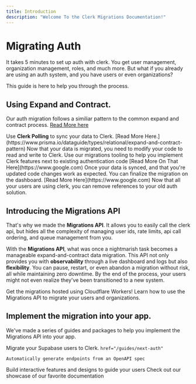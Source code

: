 ```yaml
---
title: Introduction
description: "Welcome To the Clerk Migrations Documentation!"
---
```


# Migrating Auth

It takes 5 minutes to set up auth with clerk. You get user management, organization management, roles, and much more. But what if you already are using an auth system, and you have users or even organizations?

This guide is here to help you through the process.

## Using Expand and Contract.
 
Our auth migration follows a similiar pattern to the common expand and contract process. [Read More here](https://www.prisma.io/dataguide/types/relational/expand-and-contract-pattern)

<Steps>
  <Step title="Sync Your Data to Clerk.">
    Use <b>Clerk Polling</b> to sync your data to Clerk. [Read More Here.](https://www.prisma.io/dataguide/types/relational/expand-and-contract-pattern)
  </Step>
  <Step title="Modify Your Codebase to use Clerk">
    Now that your data is migrated, you need to modify your code to read and write to Clerk. 
    Use our migrations tooling to help you implement Clerk features next to existing authentication code [Read More On That Here](https://www.google.com)
  </Step>
  <Step title="Finalize and Clean Up">
    Once your data is synced, and that you're updated code changes work as expected. You can finalize the migration on the dashboard. [Read More Here](https://www.google.com)
  </Step>
  <Step title="Clean Up">
    Now that all your users are using clerk, you can remove references to your old auth solution.
  </Step>
</Steps>


## Introducing the Migrations API

That's why we made the **Migrations API**. It allows you to easily call the clerk api, but hides all the complexity of managing user ids, rate limits, api call ordering, and queue management from you.

With the **Migrations API**, what was once a nightmarish task becomes a manageable expand-and-contract data migration. This API not only provides you with **observability** through a live dashboard and logs but also **flexibility**. You can pause, restart, or even abandon a migration without risk, all while maintaining zero downtime. By the end of the process, your users might not even realize they've been transitioned to a new system.

<CardGroup cols={2}>
  <Card title="Self Hosting Your API" icon="stars" href="/self-host">
    Get the migrations hosted using Cloudflare Workers!
  </Card>
  <Card
    title="Using The Migrations API"
    icon="code"
    href="/using-the-migrations-api"
  >
    Learn how to use the Migrations API to migrate your users and organizations.
  </Card>
</CardGroup>

## Implement the migration into your app.

We've made a series of guides and packages to help you implement the Migrations API into your app.

<CardGroup cols={2}>
  <Card
    title="Supabase Guide"
    icon="square-bolt"
    color="#15593B"
    href="/guides/supabase"
  >
    Migrate your Supabase users to Clerk.
  </Card>
  <Card
    title="Next-Auth Guide"
    icon="key"
    iconType="solid"

    href="/guides/next-auth"

>

    Automatically generate endpoints from an OpenAPI spec

  </Card>
  <Card
    title="Auth0 Guide"
    icon="screwdriver-wrench"
    href="/guides/auth-0"
  >
    Build interactive features and designs to guide your users
  </Card>
  <Card
    title="Using Other Auth Providers"
    icon="stars"
    href="/guides/other-auth-providers"
  >
    Check out our showcase of our favorite documentation
  </Card>
</CardGroup>
